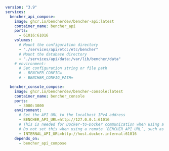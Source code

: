 ```yml
version: "3.9"
services:
  bencher_api_compose:
    image: ghcr.io/bencherdev/bencher-api:latest
    container_name: bencher_api
    ports:
      - 61016:61016
    volumes:
      # Mount the configuration directory
      - "./services/api/etc:/etc/bencher"
      # Mount the database directory
      - "./services/api/data:/var/lib/bencher/data"
    # environment:
      # Set configuration string or file path
      # - BENCHER_CONFIG=
      # - BENCHER_CONFIG_PATH=

  bencher_console_compose:
    image: ghcr.io/bencherdev/bencher-console:latest
    container_name: bencher_console
    ports:
      - 3000:3000
    environment:
      # Set the API URL to the localhost IPv4 address
      - BENCHER_API_URL=http://127.0.0.1:61016
      # This is needed for Docker-to-Docker communication when using a local `BENCHER_API_URL`
      # Do not set this when using a remote `BENCHER_API_URL`, such as https://bencher.example.com
      - INTERNAL_API_URL=http://host.docker.internal:61016
    depends_on:
      - bencher_api_compose
```
